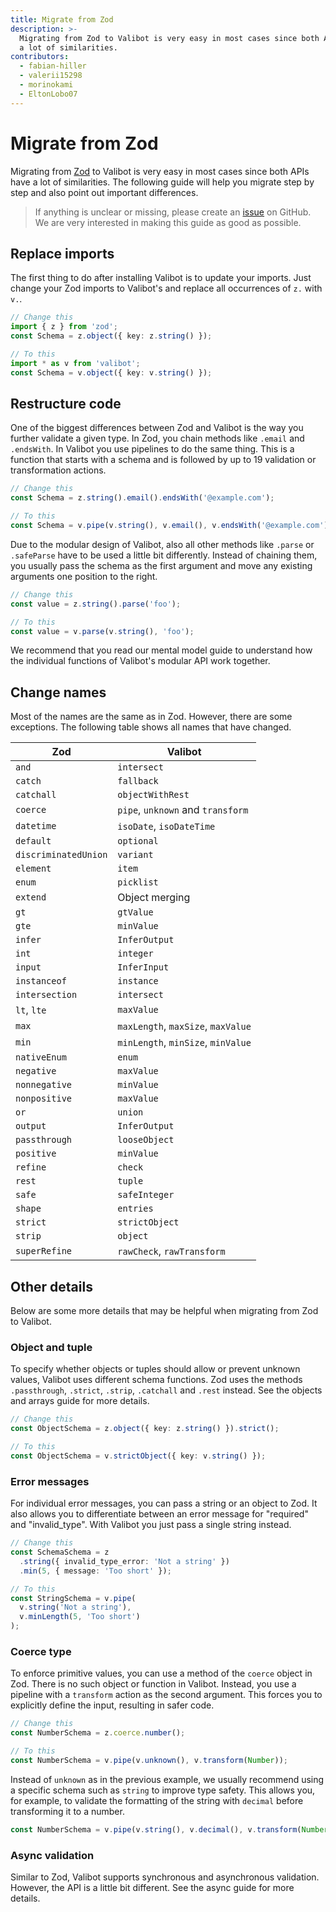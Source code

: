 ```yaml
---
title: Migrate from Zod
description: >-
  Migrating from Zod to Valibot is very easy in most cases since both APIs have
  a lot of similarities.
contributors:
  - fabian-hiller
  - valerii15298
  - morinokami
  - EltonLobo07
---
```



# Migrate from Zod

Migrating from [Zod](https://zod.dev/) to Valibot is very easy in most cases since both APIs have a lot of similarities. The following guide will help you migrate step by step and also point out important differences.

> If anything is unclear or missing, please create an [issue](https://github.com/fabian-hiller/valibot/issues/new) on GitHub. We are very interested in making this guide as good as possible.

## Replace imports

The first thing to do after <Link href="../installation/">installing</Link> Valibot is to update your imports. Just change your Zod imports to Valibot's and replace all occurrences of `z.` with `v.`.

```ts
// Change this
import { z } from 'zod';
const Schema = z.object({ key: z.string() });

// To this
import * as v from 'valibot';
const Schema = v.object({ key: v.string() });
```

## Restructure code

One of the biggest differences between Zod and Valibot is the way you further validate a given type. In Zod, you chain methods like `.email` and `.endsWith`. In Valibot you use <Link href="../pipelines/">pipelines</Link> to do the same thing. This is a function that starts with a schema and is followed by up to 19 validation or transformation actions.

```ts
// Change this
const Schema = z.string().email().endsWith('@example.com');

// To this
const Schema = v.pipe(v.string(), v.email(), v.endsWith('@example.com'));
```

Due to the modular design of Valibot, also all other methods like `.parse` or `.safeParse` have to be used a little bit differently. Instead of chaining them, you usually pass the schema as the first argument and move any existing arguments one position to the right.

```ts
// Change this
const value = z.string().parse('foo');

// To this
const value = v.parse(v.string(), 'foo');
```

We recommend that you read our <Link href="../mental-model/">mental model</Link> guide to understand how the individual functions of Valibot's modular API work together.

## Change names

Most of the names are the same as in Zod. However, there are some exceptions. The following table shows all names that have changed.

| Zod                  | Valibot                                                                                                                                     |
| -------------------- | ------------------------------------------------------------------------------------------------------------------------------------------- |
| `and`                | <Link href="/api/intersect/">`intersect`</Link>                                                                                             |
| `catch`              | <Link href="/api/fallback/">`fallback`</Link>                                                                                               |
| `catchall`           | <Link href="/api/objectWithRest/">`objectWithRest`</Link>                                                                                   |
| `coerce`             | <Link href="/api/pipe/">`pipe`</Link>, <Link href="/api/unknown/">`unknown`</Link> and <Link href="/api/transform/">`transform`</Link>      |
| `datetime`           | <Link href="/api/isoDate/">`isoDate`</Link>, <Link href="/api/isoDateTime/">`isoDateTime`</Link>                                            |
| `default`            | <Link href="/api/optional/">`optional`</Link>                                                                                               |
| `discriminatedUnion` | <Link href="/api/variant/">`variant`</Link>                                                                                                 |
| `element`            | `item`                                                                                                                                      |
| `enum`               | <Link href="/api/picklist/">`picklist`</Link>                                                                                               |
| `extend`             | <Link href="../intersections/#merge-objects">Object merging</Link>                                                                          |
| `gt`                 | <Link href="/api/gtValue/">`gtValue`</Link>                                                                                                 |
| `gte`                | <Link href="/api/minValue/">`minValue`</Link>                                                                                               |
| `infer`              | <Link href="/api/InferOutput/">`InferOutput`</Link>                                                                                         |
| `int`                | <Link href="/api/integer/">`integer`</Link>                                                                                                 |
| `input`              | <Link href="/api/InferInput/">`InferInput`</Link>                                                                                           |
| `instanceof`         | <Link href="/api/instance/">`instance`</Link>                                                                                               |
| `intersection`       | <Link href="/api/intersect/">`intersect`</Link>                                                                                             |
| `lt`, `lte`          | <Link href="/api/maxValue/">`maxValue`</Link>                                                                                               |
| `max`                | <Link href="/api/maxLength/">`maxLength`</Link>, <Link href="/api/maxSize/">`maxSize`</Link>, <Link href="/api/maxValue/">`maxValue`</Link> |
| `min`                | <Link href="/api/minLength/">`minLength`</Link>, <Link href="/api/minSize/">`minSize`</Link>, <Link href="/api/minValue/">`minValue`</Link> |
| `nativeEnum`         | <Link href="/api/enum/">`enum`</Link>                                                                                                       |
| `negative`           | <Link href="/api/maxValue/">`maxValue`</Link>                                                                                               |
| `nonnegative`        | <Link href="/api/minValue/">`minValue`</Link>                                                                                               |
| `nonpositive`        | <Link href="/api/maxValue/">`maxValue`</Link>                                                                                               |
| `or`                 | <Link href="/api/union/">`union`</Link>                                                                                                     |
| `output`             | <Link href="/api/InferOutput/">`InferOutput`</Link>                                                                                         |
| `passthrough`        | <Link href="/api/looseObject/">`looseObject`</Link>                                                                                         |
| `positive`           | <Link href="/api/minValue/">`minValue`</Link>                                                                                               |
| `refine`             | <Link href="/api/check/">`check`</Link>                                                                                                     |
| `rest`               | <Link href="/api/tuple/">`tuple`</Link>                                                                                                     |
| `safe`               | <Link href="/api/safeInteger/">`safeInteger`</Link>                                                                                         |
| `shape`              | `entries`                                                                                                                                   |
| `strict`             | <Link href="/api/strictObject/">`strictObject`</Link>                                                                                       |
| `strip`              | <Link href="/api/object/">`object`</Link>                                                                                                   |
| `superRefine`        | <Link href="/api/rawCheck/">`rawCheck`</Link>, <Link href="/api/rawTransform/">`rawTransform`</Link>                                        |

## Other details

Below are some more details that may be helpful when migrating from Zod to Valibot.

### Object and tuple

To specify whether objects or tuples should allow or prevent unknown values, Valibot uses different schema functions. Zod uses the methods `.passthrough`, `.strict`, `.strip`, `.catchall` and `.rest` instead. See the <Link href="../objects/">objects</Link> and <Link href="../arrays/">arrays</Link> guide for more details.

```ts
// Change this
const ObjectSchema = z.object({ key: z.string() }).strict();

// To this
const ObjectSchema = v.strictObject({ key: v.string() });
```

### Error messages

For individual error messages, you can pass a string or an object to Zod. It also allows you to differentiate between an error message for "required" and "invalid_type". With Valibot you just pass a single string instead.

```ts
// Change this
const SchemaSchema = z
  .string({ invalid_type_error: 'Not a string' })
  .min(5, { message: 'Too short' });

// To this
const StringSchema = v.pipe(
  v.string('Not a string'),
  v.minLength(5, 'Too short')
);
```

### Coerce type

To enforce primitive values, you can use a method of the `coerce` object in Zod. There is no such object or function in Valibot. Instead, you use a pipeline with a <Link href="/api/transform/">`transform`</Link> action as the second argument. This forces you to explicitly define the input, resulting in safer code.

```ts
// Change this
const NumberSchema = z.coerce.number();

// To this
const NumberSchema = v.pipe(v.unknown(), v.transform(Number));
```

Instead of <Link href="/api/unknown/">`unknown`</Link> as in the previous example, we usually recommend using a specific schema such as <Link href="/api/string/">`string`</Link> to improve type safety. This allows you, for example, to validate the formatting of the string with <Link href="/api/decimal/">`decimal`</Link> before transforming it to a number.

```ts
const NumberSchema = v.pipe(v.string(), v.decimal(), v.transform(Number));
```

### Async validation

Similar to Zod, Valibot supports synchronous and asynchronous validation. However, the API is a little bit different. See the <Link href="../async-validation/">async guide</Link> for more details.
